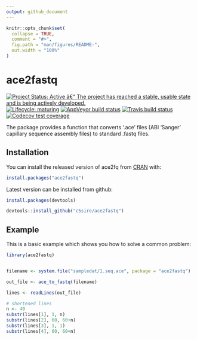 ```yaml
---
output: github_document
---
```


<!-- README.md is generated from README.Rmd. Please edit that file -->

```r
knitr::opts_chunk$set(
  collapse = TRUE,
  comment = "#>",
  fig.path = "man/figures/README-",
  out.width = "100%"
)
```
# ace2fastq

<!-- badges: start -->
[![Project Status: Active â€“ The project has reached a stable, usable state and is being actively developed.](https://www.repostatus.org/badges/latest/active.svg)](https://www.repostatus.org/#active)
[![Lifecycle: maturing](https://img.shields.io/badge/lifecycle-maturing-blue.svg)](https://www.tidyverse.org/lifecycle/#maturing)
[![AppVeyor build status](https://ci.appveyor.com/api/projects/status/github/c5sire/ace2fastq?branch=master&svg=true)](https://ci.appveyor.com/project/c5sire/ace2fastq)
[![Travis build status](https://travis-ci.org/c5sire/ace2fastq.svg?branch=master)](https://travis-ci.org/c5sire/ace2fastq)
[![Codecov test coverage](https://codecov.io/gh/c5sire/ace2fastq/branch/master/graph/badge.svg)](https://codecov.io/gh/c5sire/ace2fastq?branch=master)

<!-- badges: end -->

The package provides a function that converts '.ace' files (ABI 'Sanger' capillary sequence assembly files) to standard .fastq files.

## Installation

You can install the released version of ace2fq from [CRAN](https://CRAN.R-project.org) with:

``` r
install.packages("ace2fastq")
```

Latest version can be installed from github:

```r
install.packages(devtools)

devtools::install_github("c5sire/ace2fastq")

```


## Example

This is a basic example which shows you how to solve a common problem:

```r
library(ace2fastq)


filename <- system.file("sampledat/1.seq.ace", package = "ace2fastq")

out_file <- ace_to_fastq(filename)

lines <- readLines(out_file)
```

```r
# shortened lines
n <- 40
substr(lines[1], 1, n)
substr(lines[2], 60, 60+n)
substr(lines[3], 1, 1)
substr(lines[4], 60, 60+n)

```


